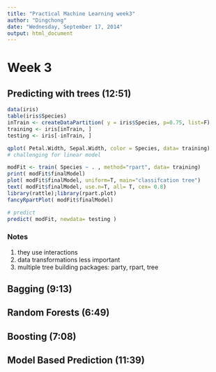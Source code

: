 ```yaml
---
title: "Practical Machine Learning week3"
author: "Dingchong"
date: "Wednesday, September 17, 2014"
output: html_document
---
```


# Week 3

## Predicting with trees (12:51)

```r
data(iris)
table(iris$Species)
inTrain <- createDataPartition( y = iris$Species, p=0.75, list=F)
training <- iris[inTrain, ]
testing <- iris[-inTrain, ]

qplot( Petal.Width, Sepal.Width, color = Species, data= training)
# challenging for linear model

modFit <- train( Species ~ . , method="rpart", data= training)
print( modFit$finalModel)
plot( modFit$finalModel, uniform=T, main="classifcation tree")
text( modFit$finalModel, use.n=T, all= T, cex= 0.8)
library(rattle);library(rpart.plot)
fancyRpartPlot( modFit$finalModel)

# predict
predict( modFit, newdata= testing )
```

### Notes
1. they use interactions
2. data transformations less important
3. multiple tree building packages: party, rpart, tree


## Bagging (9:13)


## Random Forests (6:49)


## Boosting (7:08)


## Model Based Prediction (11:39)



